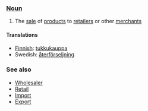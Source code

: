 === [[Noun]] ===

#The [[sell|sale]] of [[product]]s to [[retailer]]s or other [[merchant]]s

==== Translations ====
*[[Finnish]]: [[tukkukauppa]]
*Swedish: [[återförseljning]]

===See also===
*[[Wholesaler]]
*[[Retail]]
*[[Import]]
*[[Export]]